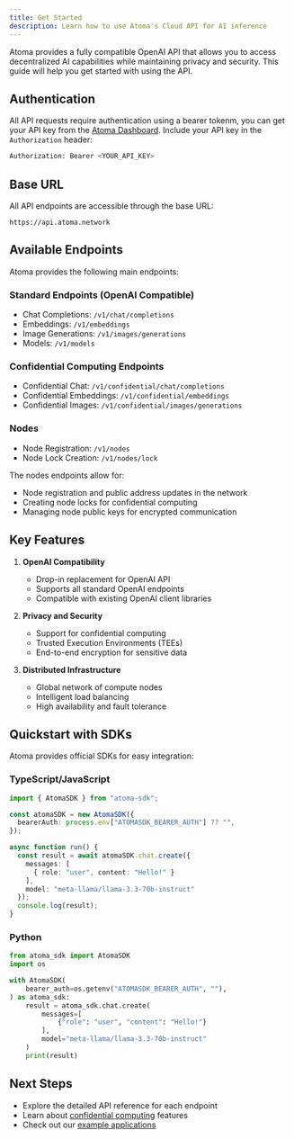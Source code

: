 ```yaml
---
title: Get Started
description: Learn how to use Atoma's Cloud API for AI inference
---
```


Atoma provides a fully compatible OpenAI API that allows you to access decentralized AI capabilities while maintaining privacy and security. This guide will help you get started with using the API.

## Authentication

All API requests require authentication using a bearer tokenm, you can get your API key from the [Atoma Dashboard](https://cloud.atoma.network). Include your API key in the `Authorization` header:

```bash
Authorization: Bearer <YOUR_API_KEY>
```

## Base URL

All API endpoints are accessible through the base URL:

```
https://api.atoma.network
```

## Available Endpoints

Atoma provides the following main endpoints:

### Standard Endpoints (OpenAI Compatible)
- Chat Completions: `/v1/chat/completions`
- Embeddings: `/v1/embeddings`
- Image Generations: `/v1/images/generations`
- Models: `/v1/models`

### Confidential Computing Endpoints
- Confidential Chat: `/v1/confidential/chat/completions`
- Confidential Embeddings: `/v1/confidential/embeddings`
- Confidential Images: `/v1/confidential/images/generations`

### Nodes
- Node Registration: `/v1/nodes`
- Node Lock Creation: `/v1/nodes/lock`

The nodes endpoints allow for:
- Node registration and public address updates in the network
- Creating node locks for confidential computing
- Managing node public keys for encrypted communication

## Key Features

1. **OpenAI Compatibility**
   - Drop-in replacement for OpenAI API
   - Supports all standard OpenAI endpoints
   - Compatible with existing OpenAI client libraries

2. **Privacy and Security**
   - Support for confidential computing
   - Trusted Execution Environments (TEEs)
   - End-to-end encryption for sensitive data

3. **Distributed Infrastructure**
   - Global network of compute nodes
   - Intelligent load balancing
   - High availability and fault tolerance

## Quickstart with SDKs

Atoma provides official SDKs for easy integration:

### TypeScript/JavaScript
```typescript
import { AtomaSDK } from "atoma-sdk";

const atomaSDK = new AtomaSDK({
  bearerAuth: process.env["ATOMASDK_BEARER_AUTH"] ?? "",
});

async function run() {
  const result = await atomaSDK.chat.create({
    messages: [
      { role: "user", content: "Hello!" }
    ],
    model: "meta-llama/llama-3.3-70b-instruct"
  });
  console.log(result);
}
```

### Python
```python
from atoma_sdk import AtomaSDK
import os

with AtomaSDK(
    bearer_auth=os.getenv("ATOMASDK_BEARER_AUTH", ""),
) as atoma_sdk:
    result = atoma_sdk.chat.create(
        messages=[
            {"role": "user", "content": "Hello!"}
        ],
        model="meta-llama/llama-3.3-70b-instruct"
    )
    print(result)
```

## Next Steps

- Explore the detailed API reference for each endpoint
- Learn about [confidential computing](/cloud-api-reference/confidential-computing) features
- Check out our [example applications](/cloud-api-reference/examples)